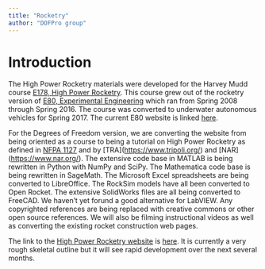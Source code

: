 ```yaml
---
title: "Rocketry"
author: "DOFPro group"
---
```


# Introduction

The High Power Rocketry materials were developed for the Harvey Mudd course [E178, High Power Rocketry](https://pages.hmc.edu/spjut/AdvRoc/index.md.html). This course grew out of the rocketry version of [E80, Experimental Engineering](https://pages.hmc.edu/spjut/NewE80/) which ran from Spring 2008 through Spring 2016. The course was converted to underwater autonomous vehicles for Spring 2017. The current E80 website is linked [here](https://hmc-e80.github.io/).

For the Degrees of Freedom version, we are converting the website from being oriented as a course to being a tutorial on High Power Rocketry as defined in [NFPA 1127](https://www.nfpa.org/codes-and-standards/1/nfpa-1/2/nfpa-1127) and by \[TRA\](<https://www.tripoli.org/>) and \[NAR\](<https://www.nar.org/>). The extensive code base in MATLAB is being rewritten in Python with NumPy and SciPy. The Mathematica code base is being rewritten in SageMath. The Microsoft Excel spreadsheets are being converted to LibreOffice. The RockSim models have all been converted to Open Rocket. The extensive SolidWorks files are all being converted to FreeCAD. We haven't yet forund a good alternative for LabVIEW. Any copyrighted references are being replaced with creative commons or other open source references. We will also be filming instructional videos as well as converting the existing rocket construction web pages.

The link to the [High Power Rocketry website](https://dofpro.org/RCK/) is [here](https://dofpro.org/RCK/). It is currently a very rough skeletal outline but it will see rapid development over the next several months.